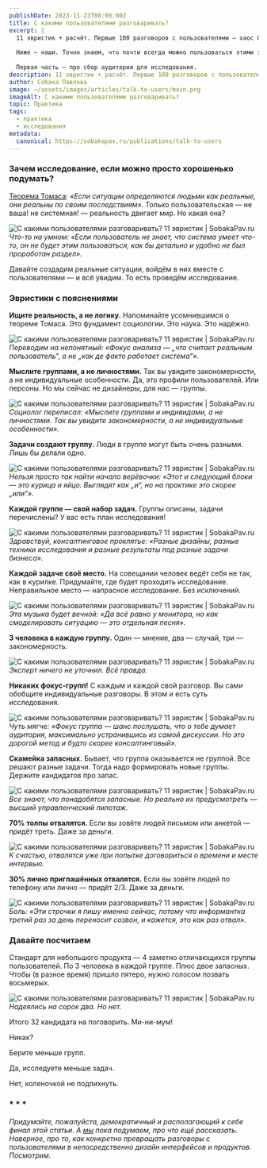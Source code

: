```yaml
---
publishDate: 2023-11-23T00:00:00Z
title: С какими пользователями разговаривать?
excerpt: |
  11 эвристик + расчёт. Первые 100 разговоров с пользователями — хаос без начала и конца. Но потом-то начинаешь видеть закономерности!
  
  Ниже — наши. Точно знаем, что почти всегда можно пользоваться этими эвристическими правилами. Берите, пользуйтесь.
  
  Первая часть — про сбор аудитории для исследования.
description: 11 эвристик + расчёт. Первые 100 разговоров с пользователями — хаос без начала и конца. Но потом-то начинаешь видеть закономерности
author: Собака Павлова
image: ~/assets/images/articles/talk-to-users/main.png
imageAlt: С какими пользователями разговаривать?                 
topic: Практика
tags:
  - практика
  - исследования
metadata:
  canonical: https://sobakapav.ru/publications/talk-to-users
---
```





### Зачем исследование, если можно просто хорошенько подумать?

[Теорема Томаса](https://www.google.com/url?sa=t&rct=j&q=&esrc=s&source=web&cd=&ved=2ahUKEwi3lfOqv9eCAxXRKBAIHeJ8Di8QmhN6BAhdEAI&url=https%3A%2F%2Fru.wikipedia.org%2Fwiki%2F%25D0%25A2%25D0%25B5%25D0%25BE%25D1%2580%25D0%25B5%25D0%25BC%25D0%25B0_%25D0%25A2%25D0%25BE%25D0%25BC%25D0%25B0%25D1%2581%25D0%25B0&usg=AOvVaw09gWD3GULfsRRMopX4wcYP&opi=89978449): _«Если ситуации определяются людьми как реальные, они реальны по своим последствиям»_. Только пользовательская — не ваша! не системная! — реальность двигает мир. Но какая она?

![С какими пользователями разговаривать? 11 эвристик  | SobakaPav.ru](~/assets/images/articles/talk-to-users/1.png)
_Что-то на умном: «Если пользователь не знает, что система умеет что-то, он не будет этим пользоваться, как бы детально и удобно не был проработан раздел»._

Давайте создадим реальные ситуации, войдём в них вместе с пользователями — и всё увидим. То есть проведём исследование.

### Эвристики с пояснениями

**Ищите реальность, а не логику.** Напоминайте усомнившимся о теореме Томаса. Это фундамент социологии. Это наука. Это надёжно.

![С какими пользователями разговаривать? 11 эвристик  | SobakaPav.ru](~/assets/images/articles/talk-to-users/2.png)
_Переводим на непонятный: «Фокус анализа — „что считает реальным пользователь“, а не „как де факто работает система“»._

**Мыслите группами, а не личностями.** Так вы увидите закономерности, а не индивидуальные особенности. Да, это профили пользователей. Или персоны. Но мы сейчас не дизайнеры, для нас — группы.

![С какими пользователями разговаривать? 11 эвристик  | SobakaPav.ru](~/assets/images/articles/talk-to-users/3.png)
_Социолог переписал: «Мыслите группами и индивидами, а не личностями. Так вы увидите закономерности, а не индивидуальные особенности»._

**Задачи создают группу.** Люди в группе могут быть очень разными. Лишь бы делали одно.

![С какими пользователями разговаривать? 11 эвристик  | SobakaPav.ru](~/assets/images/articles/talk-to-users/4.png)
_Нельзя просто так найти начало верёвочки: «Этот и следующий блоки — это курица и яйцо. Выглядят как „и“, но на практике это скорее „или“»._

**Каждой группе — свой набор задач.** Группы описаны, задачи перечислены? У вас есть план исследования!

![С какими пользователями разговаривать? 11 эвристик  | SobakaPav.ru](~/assets/images/articles/talk-to-users/5.png)
_Здравствуй, консалтинговое проклятье: «Разные дизайны, разные техники исследования и разные результаты под разные задачи бизнеса»._

**Каждой задаче своё место.** На совещании человек ведёт себя не так, как в курилке. Придумайте, где будет проходить исследование. Неправильное место — напрасное исследование. Без исключений.

![С какими пользователями разговаривать? 11 эвристик  | SobakaPav.ru](~/assets/images/articles/talk-to-users/6.png)
_Эта музыка будет вечной: «Да всё равно у монитора, но как смоделировать ситуацию — это отдельная песня»._

**3 человека в каждую группу.** Один — мнение, два — случай, три — закономерность.

![С какими пользователями разговаривать? 11 эвристик  | SobakaPav.ru](~/assets/images/articles/talk-to-users/7.png)
_Эксперт ничего не уточнил. Всё правда._

**Никаких фокус-групп!** С каждым и каждой свой разговор. Вы сами обобщите индивидуальные разговоры. В этом и есть суть исследования.

![С какими пользователями разговаривать? 11 эвристик  | SobakaPav.ru](~/assets/images/articles/talk-to-users/8.png)
_Чуть мягче: «Фокус группа — шанс послушать, что о тебе думает аудитория, максимально устранившись из самой дискуссии. Но это дорогой метод и будто скорее консалтинговый»._

**Скамейка запасных.** Бывает, что группа оказывается не группой. Все решают разные задачи. Тогда надо формировать новые группы. Держите кандидатов про запас.

![С какими пользователями разговаривать? 11 эвристик  | SobakaPav.ru](~/assets/images/articles/talk-to-users/9.png)
_Все знают, что понадобятся запасные. Но реально их предусмотреть — высший управленческий пилотаж._

**70% толпы отвалятся.** Если вы зовёте людей письмом или анкетой — придёт треть. Даже за деньги.

![С какими пользователями разговаривать? 11 эвристик  | SobakaPav.ru](~/assets/images/articles/talk-to-users/10.png)
_К счастью, отвалятся уже при попытке договориться о времени и месте интервью._

**30% лично приглашённых отвалятся.** Если вы зовёте людей по телефону или лично — придёт 2/3. Даже за деньги.

![С какими пользователями разговаривать? 11 эвристик  | SobakaPav.ru](~/assets/images/articles/talk-to-users/11.png)
_Боль: «Эти строчки я пишу именно сейчас, потому что информантка третий раз за день переносит созвон, и кажется, это как раз отвал»._

### Давайте посчитаем

Стандарт для небольшого продукта — 4 заметно отличающихся группы пользователей. По 3 человека в каждой группе. Плюс двое запасных. Чтобы (в разное время) пришло пятеро, нужно голосом позвать восьмерых.

![С какими пользователями разговаривать? 11 эвристик  | SobakaPav.ru](~/assets/images/articles/talk-to-users/12.png)
_Надеялись на сорок два. Но нет._

Итого 32 кандидата на поговорить. Ми-ни-мум!

Никак?

Берите меньше групп.

Да, исследуете меньше задач.

Нет, коленочкой не подпихнуть.

### * * *

_Придумайте, пожалуйста, демократичный и располагающий к себе финал этой статьи. А [мы](https://www.sobakapav.ru/) пока подумаем, про что ещё рассказать. Наверное, про то, как конкретно превращать разговоры с пользователями в непосредственно дизайн интерфейсов и продуктов. Посмотрим._

